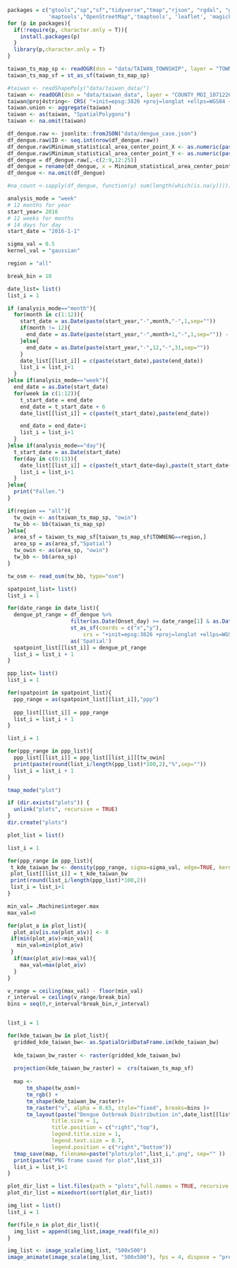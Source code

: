 ```r
packages = c("gtools","sp","sf","tidyverse","tmap","rjson", "rgdal", "geojsonio", "GISTools",'spatialEco', "raster","dplyr", "spatstat",
             'maptools',"OpenStreetMap",'tmaptools', 'leaflet', 'magick', 'purrr') 
for (p in packages){
  if(!require(p, character.only = T)){
    install.packages(p) 
  } 
  library(p,character.only = T) 
}
```

```r

taiwan_ts_map_sp <- readOGR(dsn = "data/TAIWAN_TOWNSHIP", layer = "TOWN_MOI_1071226", stringsAsFactors=TRUE)
taiwan_ts_map_sf = st_as_sf(taiwan_ts_map_sp)

#taiwan <- readShapePoly("data/taiwan_data/")
taiwan <- readOGR(dsn = "data/taiwan_data", layer = "COUNTY_MOI_1071226", stringsAsFactors=TRUE)
taiwan@proj4string<- CRS( "+init=epsg:3826 +proj=longlat +ellps=WGS84 +no_defs")
taiwan.union <- aggregate(taiwan)
taiwan <- as(taiwan, "SpatialPolygons")
taiwan <- na.omit(taiwan)

df_dengue.raw <- jsonlite::fromJSON("data/dengue_case.json")
df_dengue.raw$ID <- seq.int(nrow(df_dengue.raw))
df_dengue.raw$Minimum_statistical_area_center_point_X <- as.numeric(paste( df_dengue.raw$Minimum_statistical_area_center_point_X))
df_dengue.raw$Minimum_statistical_area_center_point_Y <- as.numeric(paste( df_dengue.raw$Minimum_statistical_area_center_point_Y))
df_dengue = df_dengue.raw[,-c(2:9,12:25)]
df_dengue = rename(df_dengue, x = Minimum_statistical_area_center_point_X, y = Minimum_statistical_area_center_point_Y)
df_dengue <- na.omit(df_dengue)

#na_count <-sapply(df_dengue, function(y) sum(length(which(is.na(y)))))
```


```r
analysis_mode = "week"
# 12 months for year
start_year= 2016
# 12 weeks for months
# 14 days for day
start_date = "2016-1-1"

sigma_val = 0.5
kernel_val = "gaussian"

region = "all"

break_bin = 10
```

```r
date_list= list()
list_i = 1

if (analysis_mode=="month"){
  for(month in c(1:12)){
    start_date = as.Date(paste(start_year,"-",month,"-",1,sep=""))
    if(month != 12){
      end_date = as.Date(paste(start_year,"-",month+1,"-",1,sep="")) - 1
    }else{
      end_date = as.Date(paste(start_year,"-",12,"-",31,sep=""))
    }
    date_list[[list_i]] = c(paste(start_date),paste(end_date))
    list_i = list_i+1
  }
}else if(analysis_mode=="week"){
  end_date = as.Date(start_date)
  for(week in c(1:12)){
    t_start_date = end_date
    end_date = t_start_date + 6
    date_list[[list_i]] = c(paste(t_start_date),paste(end_date))

    end_date = end_date+1
    list_i = list_i+1
  }
}else if(analysis_mode=="day"){
  t_start_date = as.Date(start_date)
  for(day in c(0:13)){
    date_list[[list_i]] = c(paste(t_start_date+day),paste(t_start_date+day))
    list_i = list_i+1
  }
}else{
  print("Fallen.")
}

```

```r
if(region == "all"){
  tw_owin <- as(taiwan_ts_map_sp, "owin")
  tw_bb <- bb(taiwan_ts_map_sp)
}else{
  area_sf = taiwan_ts_map_sf[taiwan_ts_map_sf$TOWNENG==region,]
  area_sp = as(area_sf,"Spatial")
  tw_owin <- as(area_sp, "owin")
  tw_bb <- bb(area_sp)
}

tw_osm <- read_osm(tw_bb, type="osm")
```


```r
spatpoint_list= list()
list_i = 1

for(date_range in date_list){
  dengue_pt_range = df_dengue %>%
                    filter(as.Date(Onset_day) >= date_range[1] & as.Date(Onset_day)<= date_range[2])%>%
                    st_as_sf(coords = c("x","y"),
                        crs = "+init=epsg:3826 +proj=longlat +ellps=WGS84 +no_defs") %>%
                    as('Spatial') 
  spatpoint_list[[list_i]] = dengue_pt_range
  list_i = list_i + 1
}
```

```r
ppp_list= list()
list_i = 1

for(spatpoint in spatpoint_list){
  ppp_range = as(spatpoint_list[[list_i]],"ppp")
                    
  ppp_list[[list_i]] = ppp_range
  list_i = list_i + 1
}
```


```r
list_i = 1

for(ppp_range in ppp_list){
  ppp_list[[list_i]] = ppp_list[[list_i]][tw_owin]
  print(paste(round(list_i/length(ppp_list)*100,2),"%",sep=""))
  list_i = list_i + 1
}

```

```r
tmap_mode("plot")

if (dir.exists("plots")) {
  unlink("plots", recursive = TRUE)
}
dir.create("plots")

plot_list = list()

list_i = 1

for(ppp_range in ppp_list){
 t_kde_taiwan_bw <- density(ppp_range, sigma=sigma_val, edge=TRUE, kernel=kernel_val)
 plot_list[[list_i]] = t_kde_taiwan_bw
 print(round(list_i/length(ppp_list)*100,2))
 list_i = list_i+1
}

```

```r
min_val= .Machine$integer.max
max_val=0

for(plot_a in plot_list){
  plot_a$v[is.na(plot_a$v)] <- 0
 if(min(plot_a$v)<min_val){
   min_val=min(plot_a$v)
 }
  if(max(plot_a$v)>max_val){
    max_val=max(plot_a$v)
  }
}

v_range = ceiling(max_val) - floor(min_val)
r_interval = ceiling(v_range/break_bin)
bins = seq(0,r_interval*break_bin,r_interval)


list_i = 1

for(kde_taiwan_bw in plot_list){
  gridded_kde_taiwan_bw<- as.SpatialGridDataFrame.im(kde_taiwan_bw)
  
  kde_taiwan_bw_raster <- raster(gridded_kde_taiwan_bw)
  
  projection(kde_taiwan_bw_raster) =  crs(taiwan_ts_map_sf)
  
  map <- 
      tm_shape(tw_osm)+
      tm_rgb() +
      tm_shape(kde_taiwan_bw_raster)+
      tm_raster("v", alpha = 0.65, style="fixed", breaks=bins )+ 
      tm_layout(paste("Dengue Outbreak Distribution in",date_list[[list_i]][1], "to", date_list[[list_i]][2]), 
              title.size = 1, 
              title.position = c("right","top"),
              legend.title.size = 1,
              legend.text.size = 0.7,
              legend.position = c("right","bottom"))
  tmap_save(map, filename=paste("plots/plot",list_i,".png", sep="" ))
  print(paste("PNG frame saved for plot",list_i))
  list_i = list_i+1
}     
```

```r
plot_dir_list = list.files(path = "plots",full.names = TRUE, recursive = TRUE)
plot_dir_list = mixedsort(sort(plot_dir_list))
```


```r
img_list = list()
list_i = 1

for(file_n in plot_dir_list){
  img_list = append(img_list,image_read(file_n))
}

img_list <- image_scale(img_list, "500x500")
image_animate(image_scale(img_list, "500x500"), fps = 4, dispose = "previous")
  
```


